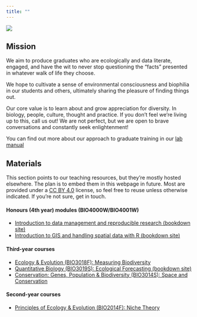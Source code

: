 ```yaml
---
title: ""
---
```


::: column-margin
![](Hypodiscus%20aristatus.jpg)
:::

## Mission

We aim to produce graduates who are ecologically and data literate, engaged, and have the wit to never stop questioning the "facts" presented in whatever walk of life they choose.

We hope to cultivate a sense of environmental consciousness and biophilia in our students and others, ultimately sharing the pleasure of finding things out.

Our core value is to learn about and grow appreciation for diversity. In biology, people, culture, thought and practice. If you don't feel we're living up to this, call us out! We are not perfect, but we are open to brave conversations and constantly seek enlightenment!

You can find out more about our approach to graduate training in our [lab manual](/lab/#lab-manual)

## Materials

This section points to our teaching resources, but they're mostly hosted elsewhere. The plan is to embed them in this webpage in future. Most are provided under a [CC BY 4.0](https://creativecommons.org/licenses/by/4.0/) license, so feel free to reuse unless otherwise indicated. If you're not sure, get in touch.

#### Honours (4th year) modules (BIO4000W/BIO4001W)

-   [Introduction to data management and reproducible research (bookdown site)](https://www.ecologi.st/data-management/)
-   [Introduction to GIS and handling spatial data with R (bookdown site)](https://www.ecologi.st/spatial-r/)

#### Third-year courses

-   [Ecology & Evolution (BIO3018F): Measuring Biodiversity](/teaching/bio3018f/)
-   [Quantitative Biology (BIO3019S): Ecological Forecasting (bookdown site)](/BIO3019S_Ecoforecasting/)
-   [Conservation: Genes, Population & Biodiversity (BIO3014S): Space and Conservation](https://www.ecologi.st/BIO3014S/)

#### Second-year courses

-   [Principles of Ecology & Evolution (BIO2014F): Niche Theory](/BIO2014F/)
